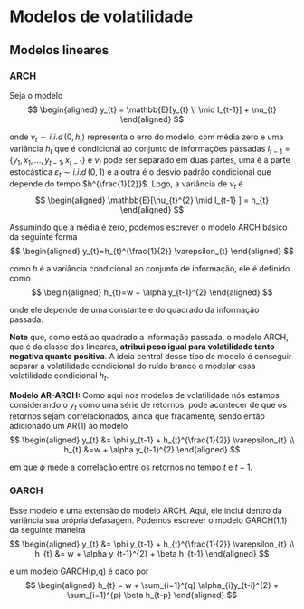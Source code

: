 # Modelos de volatilidade

## Modelos lineares

### ARCH

Seja o modelo
$$
\begin{aligned}
y_{t} = \mathbb{E}[y_{t} \! \mid I_{t-1}] + \nu_{t}
\end{aligned}
$$

onde $\nu_{t} \sim i.i.d \, (0, \, h_{t})$ representa o erro do modelo, com média zero e uma variância $h_{t}$ que é condicional ao conjunto de informações passadas $I_{t-1} = \{y_{1}, x_{1}, ..., y_{t-1}, x_{t-1}\}$ e $\nu_{t}$ pode ser separado em duas partes, uma é a parte estocástica $\varepsilon_{t} \sim i.i.d \, (0, \, 1)$ e a outra é o desvio padrão condicional que depende do tempo $h^{\frac{1}{2}}$. Logo, a variância de $\nu_{t}$ é
$$
\begin{aligned}
\mathbb{E}[\nu_{t}^{2} \mid I_{t-1} ] = h_{t}
\end{aligned}
$$

Assumindo que a média é zero, podemos escrever o modelo ARCH básico da seguinte forma
$$
\begin{aligned}
y_{t}=h_{t}^{\frac{1}{2}} \varepsilon_{t}
\end{aligned}
$$

como $h$ é a variância condicional ao conjunto de informação, ele é definido como
$$
\begin{aligned}
h_{t}=w + \alpha y_{t-1}^{2}
\end{aligned}
$$

onde ele depende de uma constante e do quadrado da informação passada.

**Note** que, como está ao quadrado a informação passada, o modelo ARCH, que é da classe dos lineares, **atribui peso igual para volatilidade tanto negativa quanto positiva**. A ideia central desse tipo de modelo é conseguir separar a volatilidade condicional do ruído branco e modelar essa volatilidade condicional $h_{t}$.

**Modelo AR-ARCH:** Como aqui nos modelos de volatilidade nós estamos considerando o $y_{t}$ como uma série de retornos, pode acontecer de que os retornos sejam correlacionados, ainda que fracamente, sendo então adicionado um AR(1) ao modelo
$$
\begin{aligned}
y_{t} &= \phi y_{t-1} + h_{t}^{\frac{1}{2}} \varepsilon_{t} \\
h_{t} &=w + \alpha y_{t-1}^{2}
\end{aligned}
$$

em que $\phi$ mede a correlação entre os retornos no tempo $t$ e $t-1$.

### GARCH
Esse modelo é uma extensão do modelo ARCH. Aqui, ele inclui dentro da variância sua própria defasagem. Podemos escrever o modelo GARCH(1,1) da seguinte maneira
$$
\begin{aligned}
y_{t} &= \phi y_{t-1} + h_{t}^{\frac{1}{2}} \varepsilon_{t} \\
h_{t} &= w + \alpha y_{t-1}^{2} + \beta h_{t-1}
\end{aligned}
$$

e um modelo GARCH(p,q) é dado por
$$
\begin{aligned}
h_{t} = w + \sum_{i=1}^{q} \alpha_{i}y_{t-i}^{2} + \sum_{i=1}^{p} \beta h_{t-p}
\end{aligned}
$$
